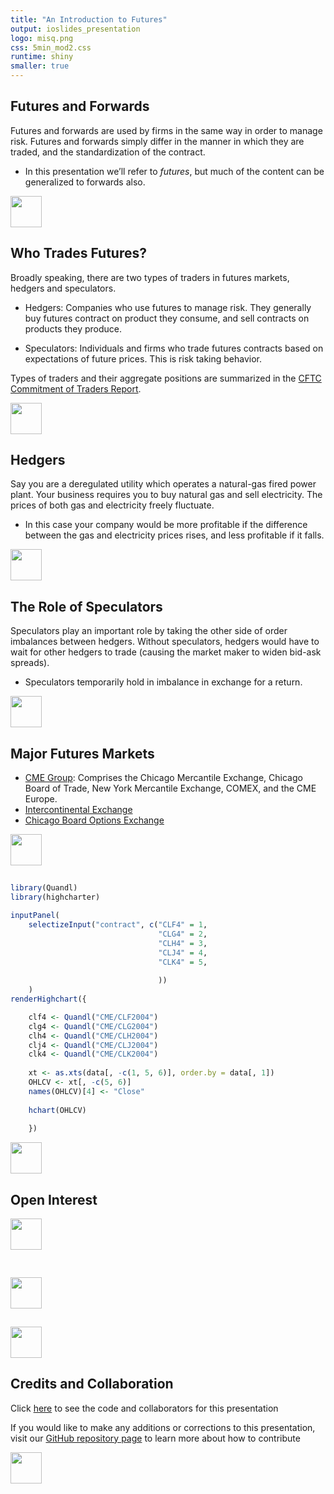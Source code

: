 ```yaml
---
title: "An Introduction to Futures"
output: ioslides_presentation
logo: misq.png
css: 5min_mod2.css
runtime: shiny
smaller: true
---
```


## Futures and Forwards

Futures and forwards are used by firms in the same way in order to manage risk.  Futures and forwards simply differ in the manner in which they are traded, and the standardization of the contract.

- In this presentation we'll refer to *futures*, but much of the content can be generalized to forwards also.

<div class="MIfooter"><img src="mi.png" style="height:50px;"></div> 

## Who Trades Futures?

Broadly speaking, there are two types of traders in futures markets, hedgers and speculators.

-  Hedgers: Companies who use futures to manage risk.  They generally buy futures contract on product they consume, and sell contracts on products they produce.

-  Speculators: Individuals and firms who trade futures contracts based on expectations of future prices.  This is risk taking behavior.

Types of traders and their aggregate positions are summarized in the [CFTC Commitment of Traders Report](http://www.cftc.gov/Marketreports/CommitmentsofTraders/index.htm).

<div class="MIfooter"><img src="mi.png" style="height:50px;"></div> 

## Hedgers

Say you are a deregulated utility which operates a natural-gas fired power plant.  Your business requires you to buy natural gas and sell electricity.  The prices of both gas and electricity freely fluctuate.

- In this case your company would be more profitable if the difference between the gas and electricity prices rises, and less profitable if it falls.

<div class="MIfooter"><img src="mi.png" style="height:50px;"></div>

## The Role of Speculators

Speculators play an important role by taking the other side of order imbalances between hedgers. Without speculators, hedgers would have to wait for other hedgers to trade (causing the market maker to widen bid-ask spreads).

-  Speculators temporarily hold in imbalance in exchange for a return.

<div class="MIfooter"><img src="mi.png" style="height:50px;"></div>

## Major Futures Markets

- [CME Group](http://www.cmegroup.com/): Comprises the Chicago Mercantile Exchange, Chicago Board of Trade, New York Mercantile Exchange, COMEX, and the CME Europe.  
- [Intercontinental Exchange]()
- [Chicago Board Options Exchange](http://www.cboe.com/)


<div class="MIfooter"><img src="mi.png" style="height:50px;"></div> 

## 

<!-- app to bring in various futures contracts from quandl; continuous front month or each individual contracts -->

<!-- NOT WORKING YET -->
```r
library(Quandl)
library(highcharter)

inputPanel(
    selectizeInput("contract", c("CLF4" = 1,
                                 "CLG4" = 2,
                                 "CLH4" = 3,
                                 "CLJ4" = 4,
                                 "CLK4" = 5,
                                 
                                 ))
    )
renderHighchart({    

    clf4 <- Quandl("CME/CLF2004")
    clg4 <- Quandl("CME/CLG2004")
    clh4 <- Quandl("CME/CLH2004")
    clj4 <- Quandl("CME/CLJ2004")
    clk4 <- Quandl("CME/CLK2004")
    
    xt <- as.xts(data[, -c(1, 5, 6)], order.by = data[, 1])
    OHLCV <- xt[, -c(5, 6)]
    names(OHLCV)[4] <- "Close"
    
    hchart(OHLCV)
    
    })
```

<div class="MIfooter"><img src="mi.png" style="height:50px;"></div> 

## Open Interest


<div class="MIfooter"><img src="mi.png" style="height:50px;"></div> 


## 

<!-- use Quandl call from above to plot open interest -->

```r


```

<div class="MIfooter"><img src="mi.png" style="height:50px;"></div> 



##

<!-- interactive app: pull and plot futures data -->

<div class="MIfooter"><img src="mi.png" style="height:50px;"></div> 

## Credits and Collaboration

Click [here](https://github.com/FinancialMarkets/5MinuteFinance/blob/master/Commodities/nat_gas_markets/nat_gas_markets.Rmd) to see the code and collaborators for this presentation

If you would like to make any additions or corrections to this presentation, visit our [GitHub repository page](https://github.com/FinancialMarkets/5MinuteFinance#how-to-contribute) to learn more about how to contribute

<div class="MIfooter"><img src="mi.png" style="height:50px;"></div> 

